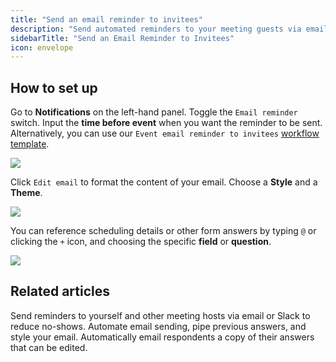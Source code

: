 ```yaml
---
title: "Send an email reminder to invitees"
description: "Send automated reminders to your meeting guests via email. Easily input scheduling details that adapt to respondent input."
sidebarTitle: "Send an Email Reminder to Invitees"
icon: envelope
---
```


## How to set up

Go to **Notifications** on the left-hand panel. Toggle the `Email reminder` switch. Input the **time before event** when you want the reminder to be sent. Alternatively, you can use our `Event email reminder to invitees` [workflow template](/help/scheduling-workflows#b4ec6e368aca4853afa82cb14846d0cd).

<Frame>
  <img src="/images/scheduling/image-35.png" />
</Frame>

Click `Edit email` to format the content of your email. Choose a **Style** and a **Theme**.

<Frame>
  <img src="/images/scheduling/image-45.png" />
</Frame>

You can reference scheduling details or other form answers by typing `@` or clicking the `+` icon, and choosing the specific **field** or **question**.

<Frame>
  <img src="/images/scheduling/image-36.png" />
</Frame>

## Related articles

<CardGroup cols={3}>
<Card title="Scheduling actions" href="/help/scheduling-workflows" icon="circle-calendar" iconType="regular" color="#FFC738">
Send reminders to yourself and other meeting hosts via email or Slack to reduce no-shows.
</Card>
<Card title="Custom email notifications" href="/help/custom-emails"icon="envelope-open-text" iconType="regular" color="#FFC738">
Automate email sending, pipe previous answers, and style your email.
</Card>
<Card title="Respondent notification email" href="/help/respondent-emails"icon="bell" iconType="regular" color="#FFC738">
Automatically email respondents a copy of their answers that can be edited.
</Card>
</CardGroup>
